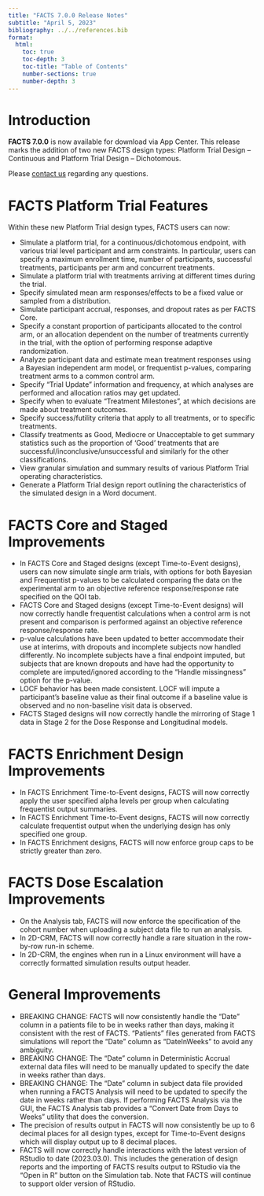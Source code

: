 ```yaml
---
title: "FACTS 7.0.0 Release Notes"
subtitle: "April 5, 2023"
bibliography: ../../references.bib
format: 
  html:
    toc: true
    toc-depth: 3
    toc-title: "Table of Contents"
    number-sections: true
    number-depth: 3
---
```


# Introduction

**FACTS 7.0.0** is now available for download via App Center. This release marks the addition of two new FACTS design types: Platform Trial Design – Continuous and Platform Trial Design – Dichotomous.

Please [contact us](../../contact.qmd) regarding any questions.

# FACTS Platform Trial Features

Within these new Platform Trial design types, FACTS users can now:

-   Simulate a platform trial, for a continuous/dichotomous endpoint, with various trial level participant and arm constraints. In particular, users can specify a maximum enrollment time, number of participants, successful treatments, participants per arm and concurrent treatments.
-   Simulate a platform trial with treatments arriving at different times during the trial.
-   Specify simulated mean arm responses/effects to be a fixed value or sampled from a distribution.
-   Simulate participant accrual, responses, and dropout rates as per FACTS Core.
-   Specify a constant proportion of participants allocated to the control arm, or an allocation dependent on the number of treatments currently in the trial, with the option of performing response adaptive randomization.
-   Analyze participant data and estimate mean treatment responses using a Bayesian independent arm model, or frequentist p-values, comparing treatment arms to a common control arm.
-   Specify “Trial Update” information and frequency, at which analyses are performed and allocation ratios may get updated.
-   Specify when to evaluate “Treatment Milestones”, at which decisions are made about treatment outcomes.
-   Specify success/futility criteria that apply to all treatments, or to specific treatments.
-   Classify treatments as Good, Mediocre or Unacceptable to get summary statistics such as the proportion of ‘Good’ treatments that are successful/inconclusive/unsuccessful and similarly for the other classifications.
-   View granular simulation and summary results of various Platform Trial operating characteristics.
-   Generate a Platform Trial design report outlining the characteristics of the simulated design in a Word document.

# FACTS Core and Staged Improvements

-   In FACTS Core and Staged designs (except Time-to-Event designs), users can now simulate single arm trials, with options for both Bayesian and Frequentist p-values to be calculated comparing the data on the experimental arm to an objective reference response/response rate specified on the QOI tab.
-   FACTS Core and Staged designs (except Time-to-Event designs) will now correctly handle frequentist calculations when a control arm is not present and comparison is performed against an objective reference response/response rate.
-   p-value calculations have been updated to better accommodate their use at interims, with dropouts and incomplete subjects now handled differently. No incomplete subjects have a final endpoint imputed, but subjects that are known dropouts and have had the opportunity to complete are imputed/ignored according to the "Handle missingness" option for the p-value.
-   LOCF behavior has been made consistent. LOCF will impute a participant’s baseline value as their final outcome if a baseline value is observed and no non-baseline visit data is observed.
-   FACTS Staged designs will now correctly handle the mirroring of Stage 1 data in Stage 2 for the Dose Response and Longitudinal models.

# FACTS Enrichment Design Improvements

-   In FACTS Enrichment Time-to-Event designs, FACTS will now correctly apply the user specified alpha levels per group when calculating frequentist output summaries.
-   In FACTS Enrichment Time-to-Event designs, FACTS will now correctly calculate frequentist output when the underlying design has only specified one group.
-   In FACTS Enrichment designs, FACTS will now enforce group caps to be strictly greater than zero.

# FACTS Dose Escalation Improvements

-   On the Analysis tab, FACTS will now enforce the specification of the cohort number when uploading a subject data file to run an analysis.
-   In 2D-CRM, FACTS will now correctly handle a rare situation in the row-by-row run-in scheme.
-   In 2D-CRM, the engines when run in a Linux environment will have a correctly formatted simulation results output header.

# General Improvements

-   BREAKING CHANGE: FACTS will now consistently handle the “Date” column in a patients file to be in weeks rather than days, making it consistent with the rest of FACTS. “Patients” files generated from FACTS simulations will report the “Date” column as “DateInWeeks” to avoid any ambiguity.
-   BREAKING CHANGE: The “Date” column in Deterministic Accrual external data files will need to be manually updated to specify the date in weeks rather than days.
-   BREAKING CHANGE: The “Date” column in subject data file provided when running a FACTS Analysis will need to be updated to specify the date in weeks rather than days. If performing FACTS Analysis via the GUI, the FACTS Analysis tab provides a “Convert Date from Days to Weeks” utility that does the conversion.
-   The precision of results output in FACTS will now consistently be up to 6 decimal places for all design types, except for Time-to-Event designs which will display output up to 8 decimal places.
-   FACTS will now correctly handle interactions with the latest version of RStudio to date (2023.03.0). This includes the generation of design reports and the importing of FACTS results output to RStudio via the “Open in R” button on the Simulation tab. Note that FACTS will continue to support older version of RStudio.

